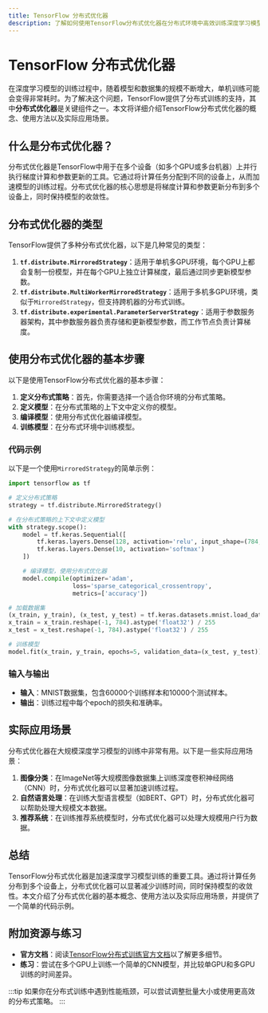 ```yaml
---
title: TensorFlow 分布式优化器
description: 了解如何使用TensorFlow分布式优化器在分布式环境中高效训练深度学习模型。本文适合初学者，包含代码示例和实际应用场景。
---
```


# TensorFlow 分布式优化器

在深度学习模型的训练过程中，随着模型和数据集的规模不断增大，单机训练可能会变得非常耗时。为了解决这个问题，TensorFlow提供了分布式训练的支持，其中**分布式优化器**是关键组件之一。本文将详细介绍TensorFlow分布式优化器的概念、使用方法以及实际应用场景。

## 什么是分布式优化器？

分布式优化器是TensorFlow中用于在多个设备（如多个GPU或多台机器）上并行执行梯度计算和参数更新的工具。它通过将计算任务分配到不同的设备上，从而加速模型的训练过程。分布式优化器的核心思想是将梯度计算和参数更新分布到多个设备上，同时保持模型的收敛性。

## 分布式优化器的类型

TensorFlow提供了多种分布式优化器，以下是几种常见的类型：

1. **`tf.distribute.MirroredStrategy`**：适用于单机多GPU环境，每个GPU上都会复制一份模型，并在每个GPU上独立计算梯度，最后通过同步更新模型参数。
2. **`tf.distribute.MultiWorkerMirroredStrategy`**：适用于多机多GPU环境，类似于`MirroredStrategy`，但支持跨机器的分布式训练。
3. **`tf.distribute.experimental.ParameterServerStrategy`**：适用于参数服务器架构，其中参数服务器负责存储和更新模型参数，而工作节点负责计算梯度。

## 使用分布式优化器的基本步骤

以下是使用TensorFlow分布式优化器的基本步骤：

1. **定义分布式策略**：首先，你需要选择一个适合你环境的分布式策略。
2. **定义模型**：在分布式策略的上下文中定义你的模型。
3. **编译模型**：使用分布式优化器编译模型。
4. **训练模型**：在分布式环境中训练模型。

### 代码示例

以下是一个使用`MirroredStrategy`的简单示例：

```python
import tensorflow as tf

# 定义分布式策略
strategy = tf.distribute.MirroredStrategy()

# 在分布式策略的上下文中定义模型
with strategy.scope():
    model = tf.keras.Sequential([
        tf.keras.layers.Dense(128, activation='relu', input_shape=(784,)),
        tf.keras.layers.Dense(10, activation='softmax')
    ])

    # 编译模型，使用分布式优化器
    model.compile(optimizer='adam',
                  loss='sparse_categorical_crossentropy',
                  metrics=['accuracy'])

# 加载数据集
(x_train, y_train), (x_test, y_test) = tf.keras.datasets.mnist.load_data()
x_train = x_train.reshape(-1, 784).astype('float32') / 255
x_test = x_test.reshape(-1, 784).astype('float32') / 255

# 训练模型
model.fit(x_train, y_train, epochs=5, validation_data=(x_test, y_test))
```

### 输入与输出

- **输入**：MNIST数据集，包含60000个训练样本和10000个测试样本。
- **输出**：训练过程中每个epoch的损失和准确率。

## 实际应用场景

分布式优化器在大规模深度学习模型的训练中非常有用。以下是一些实际应用场景：

1. **图像分类**：在ImageNet等大规模图像数据集上训练深度卷积神经网络（CNN）时，分布式优化器可以显著加速训练过程。
2. **自然语言处理**：在训练大型语言模型（如BERT、GPT）时，分布式优化器可以帮助处理大规模文本数据。
3. **推荐系统**：在训练推荐系统模型时，分布式优化器可以处理大规模用户行为数据。

## 总结

TensorFlow分布式优化器是加速深度学习模型训练的重要工具。通过将计算任务分布到多个设备上，分布式优化器可以显著减少训练时间，同时保持模型的收敛性。本文介绍了分布式优化器的基本概念、使用方法以及实际应用场景，并提供了一个简单的代码示例。

## 附加资源与练习

- **官方文档**：阅读[TensorFlow分布式训练官方文档](https://www.tensorflow.org/guide/distributed_training)以了解更多细节。
- **练习**：尝试在多个GPU上训练一个简单的CNN模型，并比较单GPU和多GPU训练的时间差异。

:::tip
如果你在分布式训练中遇到性能瓶颈，可以尝试调整批量大小或使用更高效的分布式策略。
:::